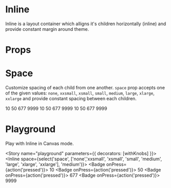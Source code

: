 
<Meta title="Design System|Inline" component={Inline} />

# Inline
Inline is a layout container which alligns it's children horizontally (inline) and provide constant margin around theme.

# Props

<Props of={Inline} />

# Space
Customize spacing of each child from one another. `space` prop accepts one of the given values: `none`, `xxsmall`, `xsmall`, `small`, `medium`, `large`, `xlarge`, `xxlarge` and provide constant spacing between each children.

<Preview>
  <Story name="space">
    <Stack>
      <Inline space="none">
        <Badge onPress={action('pressed')}>
          10
        </Badge>
        <Badge onPress={action('pressed')}>
          50
        </Badge>
        <Badge onPress={action('pressed')}>
          677
        </Badge>
        <Badge onPress={action('pressed')}>
          9999
        </Badge>
      </Inline>
      <Inline space="medium">
        <Badge onPress={action('pressed')}>
          10
        </Badge>
        <Badge onPress={action('pressed')}>
          50
        </Badge>
        <Badge onPress={action('pressed')}>
          677
        </Badge>
        <Badge onPress={action('pressed')}>
          9999
        </Badge>
      </Inline>
      <Inline space="xxlarge">
        <Badge onPress={action('pressed')}>
          10
        </Badge>
        <Badge onPress={action('pressed')}>
          50
        </Badge>
        <Badge onPress={action('pressed')}>
          677
        </Badge>
        <Badge onPress={action('pressed')}>
          9999
        </Badge>
      </Inline>
    </Stack>
  </Story>
</Preview>

# Playground

Play with Inline in Canvas mode.

<Story name="playground" parameters={{ decorators: [withKnobs] }}>
 <Inline
  space={select('space', ['none','xxsmall', 'xsmall', 'small', 'medium', 'large', 'xlarge', 'xxlarge'], 'medium')}>
    <Badge onPress={action('pressed')}>
      10
    </Badge>
    <Badge onPress={action('pressed')}>
      50
    </Badge>
    <Badge onPress={action('pressed')}>
      677
    </Badge>
    <Badge onPress={action('pressed')}>
      9999
    </Badge> 
  </Inline>
</Story>